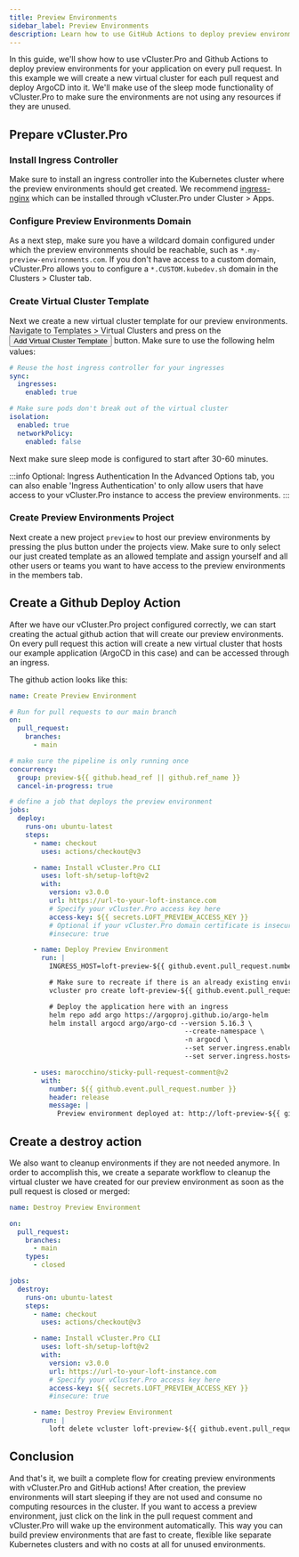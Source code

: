 ```yaml
---
title: Preview Environments
sidebar_label: Preview Environments
description: Learn how to use GitHub Actions to deploy preview environments for your app on every PR.
---
```



In this guide, we'll show how to use vCluster.Pro and Github Actions to deploy preview environments for your application on every pull request. In this example we will create a new virtual cluster for each pull request and deploy ArgoCD into it. We'll make use of the sleep mode functionality of vCluster.Pro to make sure the environments are not using any resources if they are unused.

## Prepare vCluster.Pro

### Install Ingress Controller

Make sure to install an ingress controller into the Kubernetes cluster where the preview environments should get created. We recommend [ingress-nginx](https://github.com/kubernetes/ingress-nginx) which can be installed through vCluster.Pro under Cluster > Apps.

### Configure Preview Environments Domain

As a next step, make sure you have a wildcard domain configured under which the preview environments should be reachable, such as `*.my-preview-environments.com`. If you don't have access to a custom domain, vCluster.Pro allows you to configure a `*.CUSTOM.kubedev.sh` domain in the Clusters > Cluster tab.

### Create Virtual Cluster Template

Next we create a new virtual cluster template for our preview environments. Navigate to Templates > Virtual Clusters and press on the <Button>Add Virtual Cluster Template</Button> button. Make sure to use the following helm values:

```yaml
# Reuse the host ingress controller for your ingresses
sync:
  ingresses:
    enabled: true

# Make sure pods don't break out of the virtual cluster
isolation:
  enabled: true
  networkPolicy:
    enabled: false
```

Next make sure sleep mode is configured to start after 30-60 minutes.

:::info Optional: Ingress Authentication
In the Advanced Options tab, you can also enable 'Ingress Authentication' to only allow users that have access to your vCluster.Pro instance to access the preview environments.
:::

### Create Preview Environments Project

Next create a new project `preview` to host our preview environments by pressing the plus button under the projects view. Make sure to only select our just created template as an allowed template and assign yourself and all other users or teams you want to have access to the preview environments in the members tab.

## Create a Github Deploy Action

After we have our vCluster.Pro project configured correctly, we can start creating the actual github action that will create our preview environments. On every pull request this action will create a new virtual cluster that hosts our example application (ArgoCD in this case) and can be accessed through an ingress.

The github action looks like this:

```yaml
name: Create Preview Environment

# Run for pull requests to our main branch
on:
  pull_request:
    branches:
      - main

# make sure the pipeline is only running once
concurrency:
  group: preview-${{ github.head_ref || github.ref_name }}
  cancel-in-progress: true

# define a job that deploys the preview environment
jobs:
  deploy:
    runs-on: ubuntu-latest
    steps:
      - name: checkout
        uses: actions/checkout@v3

      - name: Install vCluster.Pro CLI
        uses: loft-sh/setup-loft@v2
        with:
          version: v3.0.0
          url: https://url-to-your-loft-instance.com
          # Specify your vCluster.Pro access key here
          access-key: ${{ secrets.LOFT_PREVIEW_ACCESS_KEY }}
          # Optional if your vCluster.Pro domain certificate is insecure
          #insecure: true

      - name: Deploy Preview Environment
        run: |
          INGRESS_HOST=loft-preview-${{ github.event.pull_request.number }}.my-preview-environments.com

          # Make sure to recreate if there is an already existing environment
          vcluster pro create loft-preview-${{ github.event.pull_request.number }} --project preview --recreate

          # Deploy the application here with an ingress
          helm repo add argo https://argoproj.github.io/argo-helm
          helm install argocd argo/argo-cd --version 5.16.3 \
                                            --create-namespace \
                                            -n argocd \
                                            --set server.ingress.enabled=true \
                                            --set server.ingress.hosts={$INGRESS_HOST}

      - uses: marocchino/sticky-pull-request-comment@v2
        with:
          number: ${{ github.event.pull_request.number }}
          header: release
          message: |
            Preview environment deployed at: http://loft-preview-${{ github.event.pull_request.number }}.my-preview-environments.com
```

## Create a destroy action

We also want to cleanup environments if they are not needed anymore. In order to accomplish this, we create a separate workflow to cleanup the virtual cluster we have created for our preview environment as soon as the pull request is closed or merged:

```yaml
name: Destroy Preview Environment

on:
  pull_request:
    branches:
      - main
    types:
      - closed

jobs:
  destroy:
    runs-on: ubuntu-latest
    steps:
      - name: checkout
        uses: actions/checkout@v3

      - name: Install vCluster.Pro CLI
        uses: loft-sh/setup-loft@v2
        with:
          version: v3.0.0
          url: https://url-to-your-loft-instance.com
          # Specify your vCluster.Pro access key here
          access-key: ${{ secrets.LOFT_PREVIEW_ACCESS_KEY }}
          #insecure: true

      - name: Destroy Preview Environment
        run: |
          loft delete vcluster loft-preview-${{ github.event.pull_request.number }} --project preview
```

## Conclusion

And that's it, we built a complete flow for creating preview environments with vCluster.Pro and GitHub actions! After creation, the preview environments will start sleeping if they are not used and consume no computing resources in the cluster. If you want to access a preview environment, just click on the link in the pull request comment and vCluster.Pro will wake up the environment automatically. This way you can build preview environments that are fast to create, flexible like separate Kubernetes clusters and with no costs at all for unused environments.
